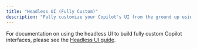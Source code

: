 ```yaml
---
title: "Headless UI (Fully Custom)"
description: "Fully customize your Copilot's UI from the ground up using headless UI"
---
```


For documentation on using the headless UI to build fully custom Copilot interfaces, please see the [Headless UI guide](/guides/headless-ui).
